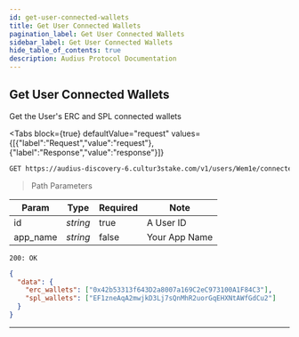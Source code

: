 ```yaml
---
id: get-user-connected-wallets
title: Get User Connected Wallets
pagination_label: Get User Connected Wallets
sidebar_label: Get User Connected Wallets
hide_table_of_contents: true
description: Audius Protocol Documentation
---
```



## Get User Connected Wallets

Get the User's ERC and SPL connected wallets

<Tabs
  block={true}
  defaultValue="request"
  values={[{"label":"Request","value":"request"},{"label":"Response","value":"response"}]}
>
<TabItem value="request">

```bash
GET https://audius-discovery-6.cultur3stake.com/v1/users/Wem1e/connected_wallets?app_name=EXAMPLEAPP HTTP/1.1
```

> Path Parameters

| Param    | Type     | Required | Note          |
| -------- | -------- | -------- | ------------- |
| id       | _string_ | true     | A User ID     |
| app_name | _string_ | false    | Your App Name |

</TabItem>
<TabItem value="response">

`200: OK`

```json
{
  "data": {
    "erc_wallets": ["0x42b53313f643D2a8007a169C2eC973100A1F84C3"],
    "spl_wallets": ["EF1zneAqA2mwjkD3Lj7sQnMhR2uorGqEHXNtAWfGdCu2"]
  }
}
```

</TabItem>
</Tabs>

---
